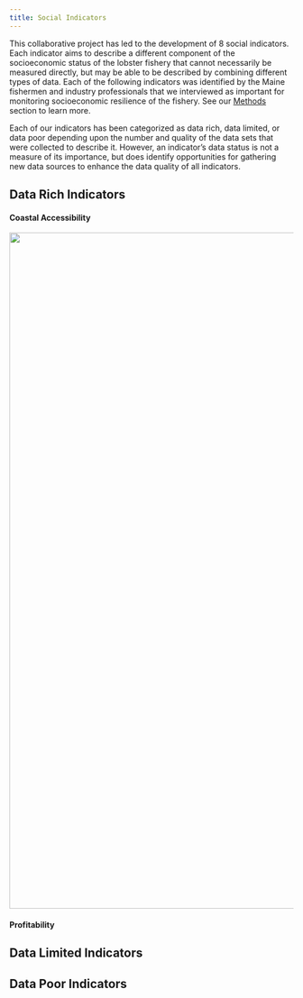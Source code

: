 ```yaml
---
title: Social Indicators
---
```


This collaborative project has led to the development of 8 social indicators. Each indicator aims to describe a different component of the socioeconomic status of the lobster fishery that cannot necessarily be measured directly, but may be able to be described by combining different types of data. Each of the following indicators was identified by the Maine fishermen and industry professionals that we interviewed as important for monitoring socioeconomic resilience of the fishery. See our [Methods](https://social-oceans-lab.github.io/social-indicators-project/methods.html) section to learn more.

Each of our indicators has been categorized as data rich, data limited, or data poor depending upon the number and quality of the data sets that were collected to describe it. However, an indicator's data status is not a measure of its importance, but does identify opportunities for gathering new data sources to enhance the data quality of all indicators.

## Data Rich Indicators

#### Coastal Accessibility

![](images/ca_fa_score_plot.png){width="1200"}

#### Profitability

## Data Limited Indicators

## Data Poor Indicators
